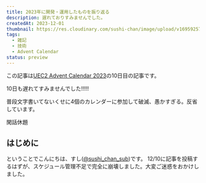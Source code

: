 ```yaml
---
title: 2023年に開発・運用したものを振り返る
description: 遅れておりすみませんでした。
createdAt: 2023-12-01
thumbnail: https://res.cloudinary.com/sushi-chan/image/upload/v1695925763/my-campus-life/56F9C0BE-0ACB-4D23-9C6C-3BDEE11CF2E6_1_201_a_hlnsel.jpg
tags:
  - 雑記
  - 技術
  - Advent Calendar
status: preview
---
```


この記事は[UEC2 Advent Calendar 2023](https://adventar.org/calendars/8704)の10日目の記事です。

<UrlCard url="https://adventar.org/calendars/8704" />

<TextCard>10日も遅れてすみませんでした!!!!!</TextCard>

普段文字書いてないくせに4個のカレンダーに参加して破滅、愚かすぎる。反省しています。

<span class="text-xl">閑話休題</span>

## はじめに

ということでこんにちは、すし([@sushi_chan_sub](https://twitter.com/sushi_chan_sub))です。
12/10に記事を投稿するはずが、スケジュール管理不足で完全に崩壊しました。大変ご迷惑をおかけしました。
